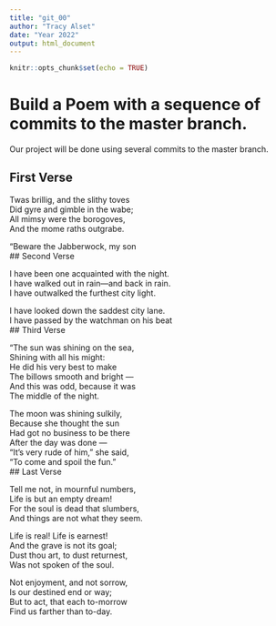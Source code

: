 ```yaml
---
title: "git_00"
author: "Tracy Alset"
date: "Year 2022"
output: html_document
---
```


```r
knitr::opts_chunk$set(echo = TRUE)
```
# Build a Poem with a sequence of commits to the master branch.
Our project will be done using several commits to the master branch.
<!-- Do not modify or change any text in "!--" bracketed areas such as this --- these are instructions to
you, if you change any of this the git program will notice it and compromise your git merging strategy !-->

## First Verse 
<!--Put the first five lines of a poem by Lewis Carrol in this section!-->

Twas brillig, and the slithy toves  
   Did gyre and gimble in the wabe;  
All mimsy were the borogoves,  
   And the mome raths outgrabe.  
  
"Beware the Jabberwock, my son  
## Second Verse
<!--Put the first five lines of a poem by Robert Frost here!-->

I have been one acquainted with the night.  
I have walked out in rain—and back in rain.  
I have outwalked the furthest city light.  
  
I have looked down the saddest city lane.  
I have passed by the watchman on his beat  
## Third Verse
<!--Put the first two verses of The Walrus and the Carpenter here!-->

"The sun was shining on the sea,  
      Shining with all his might:  
He did his very best to make  
      The billows smooth and bright —  
And this was odd, because it was  
      The middle of the night.  
  
The moon was shining sulkily,  
      Because she thought the sun  
Had got no business to be there  
      After the day was done —  
"It's very rude of him," she said,  
      "To come and spoil the fun."  
## Last Verse
<!--Put a short poem of your choice 8-20 lines,here!-->
 
 Tell me not, in mournful numbers,  
   Life is but an empty dream!  
For the soul is dead that slumbers,  
   And things are not what they seem.  
  
Life is real! Life is earnest!  
   And the grave is not its goal;  
Dust thou art, to dust returnest,  
   Was not spoken of the soul.  
  
Not enjoyment, and not sorrow,  
   Is our destined end or way;  
But to act, that each to-morrow  
   Find us farther than to-day.  